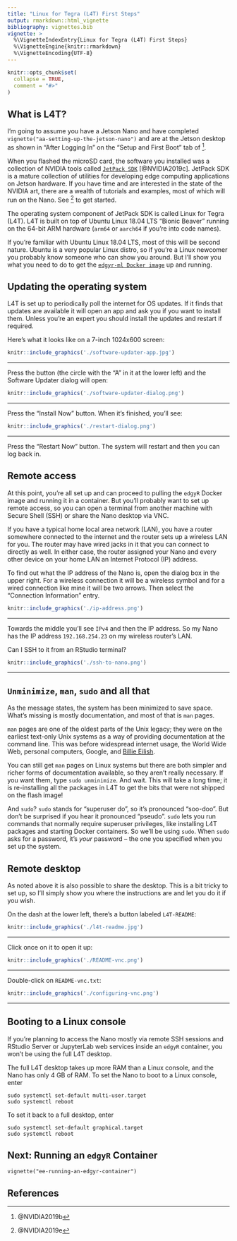 ```yaml
---
title: "Linux for Tegra (L4T) First Steps"
output: rmarkdown::html_vignette
bibliography: vignettes.bib
vignette: >
  %\VignetteIndexEntry{Linux for Tegra (L4T) First Steps}
  %\VignetteEngine{knitr::rmarkdown}
  %\VignetteEncoding{UTF-8}
---
```


```r
knitr::opts_chunk$set(
  collapse = TRUE,
  comment = "#>"
)
```

## What is L4T?

I'm going to assume you have a Jetson Nano and have completed
`vignette("aa-setting-up-the-jetson-nano")` and are at the Jetson desktop as
shown in "After Logging In" on the "Setup and First Boot" tab of
^[@NVIDIA2019b].

When you flashed the microSD card, the software you installed was a collection
of NVIDIA tools called
[`JetPack SDK`](https://developer.nvidia.com/embedded/jetpack)
[@NVIDIA2019c]. JetPack SDK is a mature collection of utilities for developing
edge computing applications on Jetson hardware. If you have time and are
interested in the state of the NVIDIA art, there are a wealth of tutorials and
examples, most of which will run on the Nano. See ^[@NVIDIA2019e] to get started.

The operating system component of JetPack SDK is called Linux for Tegra (L4T).
L4T is built on top of Ubuntu Linux 18.04 LTS "Bionic Beaver" running on the
64-bit ARM hardware (`arm64` or `aarch64` if you're into code names).

If you're familiar with Ubuntu Linux 18.04 LTS, most of this will be second
nature. Ubuntu is a very popular Linux distro, so if you're a Linux newcomer
you probably know someone who can show you around. But I'll show you what you
need to do to get the
[`edgyr-ml Docker image`](https://hub.docker.com/r/znmeb/edgyr-ml) up and
running.

## Updating the operating system

L4T is set up to periodically poll the internet for OS updates. If it finds
that updates are available it will open an app and ask you if you want to
install them. Unless you're an expert you should install the updates and
restart if required.

Here's what it looks like on a 7-inch 1024x600 screen:

```r
knitr::include_graphics('./software-updater-app.jpg')
```

--------------------

Press the button (the circle with the "A" in it at the lower left) and the
Software Updater dialog will open:

```r
knitr::include_graphics('./software-updater-dialog.png')
```

--------------------

Press the "Install Now" button. When it's finished, you'll see:

```r
knitr::include_graphics('./restart-dialog.png')
```

--------------------

Press the "Restart Now" button. The system will restart and then you can log
back in.

## Remote access

At this point, you're all set up and can proceed to pulling the `edgyR` Docker
image and running it in a container. But you'll probably want to set up remote
access, so you can open a terminal from another machine with Secure Shell
(SSH) or share the Nano desktop via VNC.

If you have a typical home local area network (LAN), you have a router
somewhere connected to the internet and the router sets up a wireless LAN for
you. The router may have wired jacks in it that you can connect to directly as
well. In either case, the router assigned your Nano and every other device on
your home LAN an Internet Protocol (IP) address.

To find out what the IP address of the Nano is, open the dialog box in the
upper right. For a wireless connection it will be a wireless symbol and for a
wired connection like mine it will be two arrows. Then select the "Connection
Information" entry.

```r
knitr::include_graphics('./ip-address.png')
```

--------------------

Towards the middle you'll see `IPv4` and then the IP address. So my Nano has
the IP address `192.168.254.23` on my wireless router's LAN.

Can I SSH to it from an RStudio terminal?

```r
knitr::include_graphics('./ssh-to-nano.png')
```

--------------------

## `Unminimize`, `man`, `sudo` and all that
As the message states, the system has been minimized to save space. What's
missing is mostly documentation, and most of that is `man` pages.

`man` pages are one of the oldest parts of the Unix legacy; they were on the
earliest text-only Unix systems as a way of providing documentation at the
command line. This was before widespread internet usage, the World Wide Web,
personal computers, Google, and [Billie Eilish](https://www.billieeilish.com/).

You can still get `man` pages on Linux systems but there are both simpler and
richer forms of documentation available, so they aren't really necessary. If
you want them, type `sudo unminimize`. And wait. This will take a long time;
it is re-installing all the packages in L4T to get the bits that were not
shipped on the flash image!

And `sudo`? `sudo` stands for "superuser do", so it's pronounced "soo-doo".
But don't be surprised if you hear it pronounced "pseudo". `sudo` lets you run
commands that normally require superuser privileges, like installing L4T
packages and starting Docker containers. So we'll be using `sudo`. When `sudo`
asks for a password, it's *your* password -- the one you specified when you
set up the system.

## Remote desktop

As noted above it is also possible to share the desktop. This is a bit tricky
to set up, so I'll simply show you where the instructions are and let you do
it if you wish.

On the dash at the lower left, there's a button labeled `L4T-README`:

```r
knitr::include_graphics('./l4t-readme.jpg')
```

--------------------

Click once on it to open it up:

```r
knitr::include_graphics('./README-vnc.png')
```

--------------------

Double-click on `README-vnc.txt`:

```r
knitr::include_graphics('./configuring-vnc.png')
```

--------------------

## Booting to a Linux console

If you're planning to access the Nano mostly via remote SSH sessions and
RStudio Server or JupyterLab web services inside an `edgyR` container, you
won't be using the full L4T desktop.

The full L4T desktop takes up more RAM than a Linux console, and the Nano has
only 4 GB of RAM. To set the Nano to boot to a Linux console, enter

```
sudo systemctl set-default multi-user.target
sudo systemctl reboot
```

To set it back to a full desktop, enter

```
sudo systemctl set-default graphical.target
sudo systemctl reboot
```

## Next: Running an `edgyR` Container

`vignette("ee-running-an-edgyr-container")`

## References
